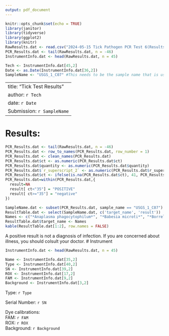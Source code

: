 ```yaml
---
output: pdf_document
---
```


```r

knitr::opts_chunk$set(echo = TRUE)
library(janitor)
library(tidyverse)
library(ggplot2)
library(knitr)
RawResults.dat <- read.csv("2024-05-15 Tick Pathogen PCR Test 6(Results).csv", header = FALSE)
PCR_Results.dat <- tail(RawResults.dat, n = -46)
InstrumentInfo.dat <- head(RawResults.dat, n = 45)

Tech <- InstrumentInfo.dat[45,2]
Date <- as.Date(InstrumentInfo.dat[36,2])
SampleName <- "USGS_1_C07" #This needs to be the sample name that is used in accessioning

```

---
title: "Tick Test Results"
author: `r Tech`
date: `r Date`
Submission: `r SampleName`
---

# Results:

```r

PCR_Results.dat <- tail(RawResults.dat, n = -46)
PCR_Results.dat <- row_to_names(PCR_Results.dat, row_number = 1)
PCR_Results.dat <- clean_names(PCR_Results.dat)
PCR_Results.dat$ct <- as.numeric(PCR_Results.dat$ct)
PCR_Results.dat$quantity <- as.numeric(PCR_Results.dat$quantity)
PCR_Results.dat$`r_superscript_2` <- as.numeric(PCR_Results.dat$r_superscript_2)
PCR_Results.dat$ct <- ifelse(is.na(PCR_Results.dat$ct), 41, PCR_Results.dat$ct)
PCR_Results.dat=within(PCR_Results.dat,{
  result=NA
  result[ ct<"35"] = "POSITIVE"
  result[ ct>="35"] = "negative"
})

SampleName.dat <- subset(PCR_Results.dat, sample_name == "USGS_1_C07")
ResultTable.dat <- select(SampleName.dat, c('target_name', 'result'))
Names <- c("*Anaplasma phagocytophilum*", "*Babesia microti*", "*Borrelia burgdorferi*", "*Borrelia mayonii*", "*Borrelia miyamotoi*", "*Ehrlichia muris eauclarensis*", "Powassan virus", "Extraction Control")
ResultTable.dat$target_name <- Names
kable(ResultTable.dat[1:2], row.names = FALSE)
```

A positive result is not a diagnosis of infection. If you are concerned about illness, you should colsult your doctor. 
# Instrument

```r
InstrumentInfo.dat <- head(RawResults.dat, n = 45)

Name <- InstrumentInfo.dat[35,2]
Type <- InstrumentInfo.dat[40,2]
SN <- InstrumentInfo.dat[39,2]
ROX <- InstrumentInfo.dat[17,2]
FAM <- InstrumentInfo.dat[9,2]
Background <- InstrumentInfo.dat[3,2]

```

Type: `r Type` 

Serial Number: `r SN`

Dye calibrations:  
FAM: `r FAM`  
ROX: `r ROX`  
Background: `r Background`




